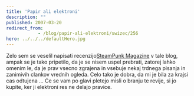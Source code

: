 ```yaml
---
title: 'Papir ali elektroni'
description: ""
published: 2007-03-20
redirect_from: 
            - /blog/papir-ali-elektroni/swizec/256
hero: ../../../defaultHero.jpg
---
```

Zelo sem se veselil napisati recenzijo[SteamPunk Magazine](http://www.steampunkmagazine.com/) v tale blog, ampak se je tako pripetilo, da je se nisem uspel prebrati, zatorej lahko omenim le, da je prav vsecno zgrajena in vsebuje nekaj trdnega pisanja in zanimivih clankov vrednih ogleda. Celo tako je dobra, da mi je bila za krajsi cas odtujena ... Ce se vam po glavi pletejo misli o branju te revije, si jo kupite, ker ji elektroni res ne delajo pravice.